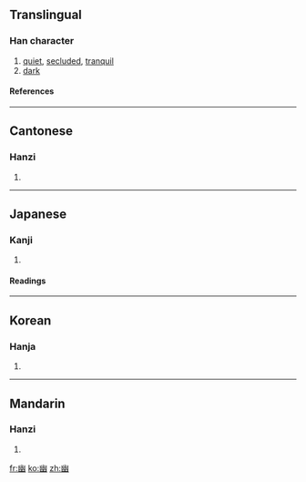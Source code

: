 {{see|凼}}

==Translingual==
===Han character===
{{Han char|rn=52|rad=幺|as=06|sn=9|four=2277<sub>0</sub>|canj=山女戈戈 (UVII)}}
# [[quiet]], [[secluded]], [[tranquil]]
# [[dark]]
====References====
{{Han ref|kx=0342.120|dkj=09205|dj=0651.100|hdz=21094.080|uh=5E7D|ud=24189|bh=ABD5|bd=43989}}
----
==Cantonese==
===Hanzi===
{{yue-hanzi|jyut=|y=yau1}}
# {{defn|Cantonese}}
----
==Japanese==
===Kanji===
{{ja-kanji|grade=|rs=幺06}}
# {{defn|Japanese}} 
====Readings====
{{ja-readings|on=[[ゆう]] (yū)|kun=[[くらい]] (kurai), [[かすか]] (kasuka)}}
----
==Korean==
===Hanja===
{{ko-hanja|hangeul=유|rv=yu|mr=yu}}
# {{defn|Korean}}
----
==Mandarin==
===Hanzi===
{{cmn-hanzi|pin=[[jī]] (ji1), [[yōu]] (you1)|wg=chi<sup>1</sup>, yu<sup>1</sup>}}
# {{defn|Mandarin}}

[[fr:幽]]
[[ko:幽]]
[[zh:幽]]